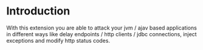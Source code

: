 # Introduction

With this extension you are able to attack your jvm / ajav based applications in different ways like delay endpoints / http clients / jdbc connections, inject exceptions and modify http status codes.